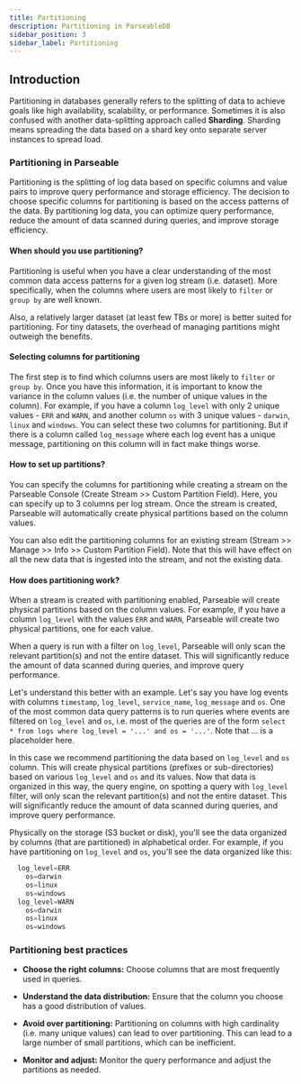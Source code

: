 ```yaml
---
title: Partitioning
description: Partitioning in ParseableDB
sidebar_position: 3
sidebar_label: Partitioning
---
```


## Introduction

Partitioning in databases generally refers to the splitting of data to achieve goals like high availability, scalability, or performance. Sometimes it is also confused with another data-splitting approach called **Sharding**. Sharding means spreading the data based on a shard key onto separate server instances to spread load.

### Partitioning in Parseable

Partitioning is the splitting of log data based on specific columns and value pairs to improve query performance and storage efficiency. The decision to choose specific columns for partitioning is based on the access patterns of the data. By partitioning log data, you can optimize query performance, reduce the amount of data scanned during queries, and improve storage efficiency.

#### When should you use partitioning?

Partitioning is useful when you have a clear understanding of the most common data access patterns for a given log stream (i.e. dataset). More specifically, when the columns where users are most likely to `filter` or `group by` are well known.

Also, a relatively larger dataset (at least few TBs or more) is better suited for partitioning. For tiny datasets, the overhead of managing partitions might outweigh the benefits.

#### Selecting columns for partitioning

The first step is to find which columns users are most likely to `filter` or `group by`. Once you have this information, it is important to know the variance in the column values (i.e. the number of unique values in the column). For example, if you have a column `log_level` with only 2 unique values - `ERR` and `WARN`, and another column `os` with 3 unique values - `darwin`, `linux` and `windows`. You can select these two columns for partitioning. But if there is a column called `log_message` where each log event has a unique message, partitioning on this column will in fact make things worse.

#### How to set up partitions?

You can specify the columns for partitioning while creating a stream on the Parseable Console (Create Stream >> Custom Partition Field). Here, you can specify up to 3 columns per log stream. Once the stream is created, Parseable will automatically create physical partitions based on the column values.

You can also edit the partitioning columns for an existing stream (Stream >> Manage >> Info >> Custom Partition Field). Note that this will have effect on all the new data that is ingested into the stream, and not the existing data.

#### How does partitioning work?

When a stream is created with partitioning enabled, Parseable will create physical partitions based on the column values. For example, if you have a column `log_level` with the values `ERR` and `WARN`, Parseable will create two physical partitions, one for each value.

When a query is run with a filter on `log_level`, Parseable will only scan the relevant partition(s) and not the entire dataset. This will significantly reduce the amount of data scanned during queries, and improve query performance.

Let's understand this better with an example. Let's say you have log events with columns `timestamp`, `log_level`, `service_name`, `log_message` and `os`. One of the most common data query patterns is to run queries where events are filtered on `log_level` and `os`, i.e. most of the queries are of the form `select * from logs where log_level = '...' and os = '...'`. Note that ... is a placeholder here.

In this case we recommend partitioning the data based on `log_level` and `os` column. This will create physical partitions (prefixes or sub-directories) based on various `log_level` and `os` and its values. Now that data is organized in this way, the query engine, on spotting a query with `log_level` filter, will only scan the relevant partition(s) and not the entire dataset. This will significantly reduce the amount of data scanned during queries, and improve query performance.

Physically on the storage (S3 bucket or disk), you'll see the data organized by columns (that are partitioned) in alphabetical order. For example, if you have partitioning on `log_level` and `os`, you'll see the data organized like this:

```sql
  log_level=ERR
    os=darwin
    os=linux
    os=windows
  log_level=WARN
    os=darwin
    os=linux
    os=windows
```

### Partitioning best practices

- **Choose the right columns:** Choose columns that are most frequently used in queries.

- **Understand the data distribution:** Ensure that the column you choose has a good distribution of values.

- **Avoid over partitioning:** Partitioning on columns with high cardinality (i.e. many unique values) can lead to over partitioning. This can lead to a large number of small partitions, which can be inefficient.

- **Monitor and adjust:** Monitor the query performance and adjust the partitions as needed.